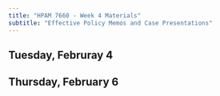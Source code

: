 ```yaml
---
title: "HPAM 7660 - Week 4 Materials"
subtitle: "Effective Policy Memos and Case Presentations"
---
```


## Tuesday, Februray 4


## Thursday, February 6
